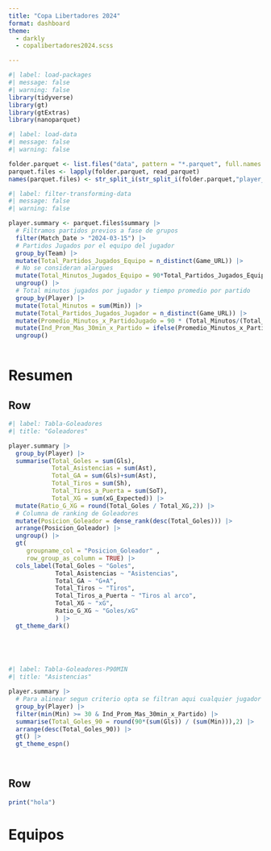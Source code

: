 ```yaml
---
title: "Copa Libertadores 2024"
format: dashboard
theme: 
  - darkly
  - copalibertadores2024.scss

---
```


```r
#| label: load-packages
#| message: false
#| warning: false
library(tidyverse)
library(gt)
library(gtExtras)
library(nanoparquet)
```

```r
#| label: load-data
#| message: false
#| warning: false

folder.parquet <- list.files("data", pattern = "*.parquet", full.names = TRUE)
parquet.files <- lapply(folder.parquet, read_parquet)
names(parquet.files) <- str_split_i(str_split_i(folder.parquet,"player_",2),"\\.",1)
```


```r
#| label: filter-transforming-data
#| message: false
#| warning: false

player.summary <- parquet.files$summary |> 
  # Filtramos partidos previos a fase de grupos
  filter(Match_Date > "2024-03-15") |> 
  # Partidos Jugados por el equipo del jugador
  group_by(Team) |> 
  mutate(Total_Partidos_Jugados_Equipo = n_distinct(Game_URL)) |> 
  # No se consideran alargues
  mutate(Total_Minutos_Jugados_Equipo = 90*Total_Partidos_Jugados_Equipo) |> 
  ungroup() |> 
  # Total minutos jugados por jugador y tiempo promedio por partido
  group_by(Player) |> 
  mutate(Total_Minutos = sum(Min)) |> 
  mutate(Total_Partidos_Jugados_Jugador = n_distinct(Game_URL)) |> 
  mutate(Promedio_Minutos_x_PartidoJugado = 90 * (Total_Minutos/(Total_Minutos_Jugados_Equipo))) |>
  mutate(Ind_Prom_Mas_30min_x_Partido = ifelse(Promedio_Minutos_x_PartidoJugado >= 30, 1, 0)) |> 
  ungroup()
  
```


# Resumen

## Row {height="70%" .tabset}

```r
#| label: Tabla-Goleadores
#| title: "Goleadores"

player.summary |> 
  group_by(Player) |> 
  summarise(Total_Goles = sum(Gls),
            Total_Asistencias = sum(Ast),
            Total_GA = sum(Gls)+sum(Ast),
            Total_Tiros = sum(Sh),
            Total_Tiros_a_Puerta = sum(SoT),
            Total_XG = sum(xG_Expected)) |> 
  mutate(Ratio_G_XG = round(Total_Goles / Total_XG,2)) |> 
  # Columna de ranking de Goleadores
  mutate(Posicion_Goleador = dense_rank(desc(Total_Goles))) |>
  arrange(Posicion_Goleador) |> 
  ungroup() |> 
  gt(
     groupname_col = "Posicion_Goleador" , 
     row_group_as_column = TRUE) |>
  cols_label(Total_Goles ~ "Goles",
             Total_Asistencias ~ "Asistencias",
             Total_GA ~ "G+A",
             Total_Tiros ~ "Tiros",
             Total_Tiros_a_Puerta ~ "Tiros al arco",
             Total_XG ~ "xG",
             Ratio_G_XG ~ "Goles/xG"
             ) |> 
  gt_theme_dark()


  
  
```

```r
#| label: Tabla-Goleadores-P90MIN
#| title: "Asistencias"

player.summary |>
  # Para alinear segun criterio opta se filtran aqui cualquier jugador que haya jugado < 30 minutos algun partido
  group_by(Player) |>
  filter(min(Min) >= 30 & Ind_Prom_Mas_30min_x_Partido) |> 
  summarise(Total_Goles_90 = round(90*(sum(Gls)) / (sum(Min))),2) |> 
  arrange(desc(Total_Goles_90)) |> 
  gt() |>
  gt_theme_espn()

  
```

## Row {height="30%"}

```r
print("hola")
```


# Equipos